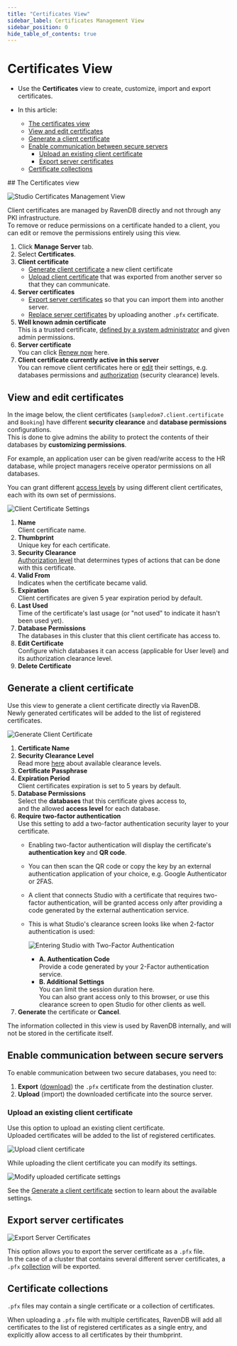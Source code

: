 ```yaml
---
title: "Certificates View"
sidebar_label: Certificates Management View
sidebar_position: 0
hide_table_of_contents: true
---
```



# Certificates View
<Admonition type="note" title="Note">

* Use the **Certificates** view to create, customize, import and export certificates.  

* In this article:
   * [The certificates view](../../../studio/server/certificates/server-management-certificates-view.mdx#the-certificates-view)
   * [View and edit certificates](../../../studio/server/certificates/server-management-certificates-view.mdx#view-and-edit-certificates)
   * [Generate a client certificate](../../../studio/server/certificates/server-management-certificates-view.mdx#generate-a-client-certificate)
   * [Enable communication between secure servers](../../../studio/server/certificates/server-management-certificates-view.mdx#enable-communication-between-secure-servers)
      * [Upload an existing client certificate](../../../studio/server/certificates/server-management-certificates-view.mdx#upload-an-existing-client-certificate)
      * [Export server certificates](../../../studio/server/certificates/server-management-certificates-view.mdx#export-server-certificates)
   * [Certificate collections](../../../studio/server/certificates/server-management-certificates-view.mdx#certificate-collections)

</Admonition>
## The Certificates view

![Studio Certificates Management View](./assets/studio-certificates-overview.png)

Client certificates are managed by RavenDB directly and not through any PKI infrastructure.  
To remove or reduce permissions on a certificate handed to a client, you can edit or remove 
the permissions entirely using this view.

1. Click **Manage Server** tab.
2. Select **Certificates**.
3. **Client certificate**  
   * [Generate client certificate](../../../server/security/authentication/certificate-management.mdx#generate-client-certificate) a new client certificate  
   * [Upload client certificate](../../../server/security/authentication/certificate-management.mdx#upload-an-existing-certificate) that was exported from another server so that they can communicate.  
4. **Server certificates**  
   * [Export server certificates](../../../server/security/authentication/certificate-management.mdx#export-server-certificates) so that you can import them into another server.  
   * [Replace server certificates](../../../server/security/authentication/certificate-renewal-and-rotation.mdx) by uploading another `.pfx` certificate.  
5. **Well known admin certificate**  
   This is a trusted certificate, [defined by a system administrator](../../../server/configuration/security-configuration.mdx#securitywellknowncertificatesadmin) 
   and given admin permissions.  
6. **Server certificate**  
   You can click [Renew now](../../../server/security/authentication/certificate-renewal-and-rotation.mdx) here.  
7. **Client certificate currently active in this server**  
   You can remove client certificates here or [edit](../../../server/security/authentication/certificate-management.mdx#edit-certificate) their settings, 
   e.g. databases permissions and [authorization](../../../server/security/authorization/security-clearance-and-permissions.mdx#authorization-security-clearance-and-permissions) 
   (security clearance) levels.  



## View and edit certificates

In the image below, the client certificates (`sampledom7.client.certificate` and `Booking`) have different 
**security clearance** and **database permissions** configurations.  
This is done to give admins the ability to protect the contents of their databases by **customizing permissions**.  

For example, an application user can be given read/write access to the HR database, while project managers 
receive operator permissions on all databases.  

You can grant different [access levels](../../../server/security/authorization/security-clearance-and-permissions.mdx#authorization-security-clearance-and-permissions) 
by using different client certificates, each with its own set of permissions.  

![Client Certificate Settings](./assets/registered.png)

1. **Name**  
   Client certificate name.  
2. **Thumbprint**  
   Unique key for each certificate.  
3. **Security Clearance**  
   [Authorization level](../../../server/security/authorization/security-clearance-and-permissions.mdx#authorization-security-clearance-and-permissions) 
   that determines types of actions that can be done with this certificate.  
4. **Valid From**  
   Indicates when the certificate became valid. 
5. **Expiration**  
   Client certificates are given 5 year expiration period by default.  
6. **Last Used**  
   Time of the certificate's last usage (or "not used" to indicate it hasn't been used yet).  
7. **Database Permissions**  
   The databases in this cluster that this client certificate has access to.  
8. **Edit Certificate**  
   Configure which databases it can access (applicable for User level) and its authorization clearance level.  
9. **Delete Certificate**  



## Generate a client certificate 

Use this view to generate a client certificate directly via RavenDB.  
Newly generated certificates will be added to the list of registered certificates.  

![Generate Client Certificate](./assets/generate.png)

1. **Certificate Name**
2. **Security Clearance Level**  
   Read more [here](../../../server/security/authorization/security-clearance-and-permissions.mdx#authorization-security-clearance-and-permissions) 
   about available clearance levels.  
3. **Certificate Passphrase**  
4. **Expiration Period**  
   Client certificates expiration is set to 5 years by default.  
5. **Database Permissions**  
   Select the **databases** that this certificate gives access to,  
   and the allowed **access level** for each database.  
6. **Require two-factor authentication**  
   Use this setting to add a two-factor authentication security layer to your certificate.  
    - Enabling two-factor authentication will display the certificate's **authentication key** 
      and **QR code**.  
    - You can then scan the QR code or copy the key by an external authentication application 
      of your choice, e.g. Google Authenticator or 2FAS.  
    - A client that connects Studio with a certificate that requires two-factor authentication, 
      will be granted access only after providing a code generated by the external authentication 
      service.  
    - This is what Studio's clearance screen looks like when 2-factor authentication is used:
      
         ![Entering Studio with Two-Factor Authentication](./assets/two-factor-auth.png)
     
         * **A. Authentication Code**  
           Provide a code generated by your 2-Factor authentication service.  
         * **B. Additional Settings**  
           You can limit the session duration here.  
           You can also grant access only to this browser, or use this 
           clearance screen to open Studio for other clients as well.  
7. **Generate** the certificate or **Cancel**.  
   
<Admonition type="note" title="Note">
The information collected in this view is used by RavenDB internally, 
and will not be stored in the certificate itself.
</Admonition>



## Enable communication between secure servers 

To enable communication between two secure databases, you need to:

1. **Export** ([download](../../../server/security/authentication/certificate-management.mdx#export-server-certificates)) 
   the `.pfx` certificate from the destination cluster.  
2. **Upload** (import) the downloaded certificate into the source server.  
### Upload an existing client certificate

Use this option to upload an existing client certificate.  
Uploaded certificates will be added to the list of registered certificates.  

![Upload client certificate](./assets/upload.png)

While uploading the client certificate you can modify its settings.  

![Modify uploaded certificate settings](./assets/upload-settings.png)

See the [Generate a client certificate](../../../studio/server/certificates/server-management-certificates-view.mdx#generate-a-client-certificate) 
section to learn about the available settings.  
## Export server certificates

![Export Server Certificates](./assets/export-server-certificates.png)

This option allows you to export the server certificate as a `.pfx` file.  
In the case of a cluster that contains several different server certificates, 
a `.pfx` [collection](../../../server/security/authentication/certificate-management.mdx#certificate-collections) 
will be exported.



## Certificate collections 

`.pfx` files may contain a single certificate or a collection of certificates.

When uploading a `.pfx` file with multiple certificates, RavenDB will add all certificates 
to the list of registered certificates as a single entry, and explicitly allow access to 
all certificates by their thumbprint.



